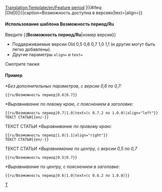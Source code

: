 <noinclude>[[Translation:Template/en/Feature period]]
</noinclude><includeonly>{{en/VersionBox|{{#ifeq: {{{1|}}}|Old|0|{{{1|}}}}}|{{#ifeq: {{{2|}}}|Old|0|{{{2|}}}}}|caption=Возможность доступна в версиях|text={{{text|}}}|align={{{align|center}}}}}</includeonly><noinclude>

====Использование шаблона Возможность период/Ru====
Введите <nowiki>{{</nowiki>'''Возможность период/Ru'''<nowiki>|номер версии}}</nowiki>
*Поддерживаемые версии Old 0,5 0,6 0,7 1,0 1,1 (и другие могут быть легко добавлены).
*Другие параметры <code>align=</code> и <code>text=</code>
Смотрите также {{en/S|Возможность/Ru}}

====Пример====
''*Без дополнительных параметров, с версии 0,6 по 0,7:''
<pre>{{ru/Возможность период|0.6|0.7}}</pre>
{{ru/Возможность период|0.6|0.7}}
''*Выравнивание по левому краю, с пояснением в заголовке:''
<pre>{{ru/Возможность период|0.7|1.0|text=(с 0.7.2 по 1.0.0)|align="left"}}
ТЕКСТ СТАТЬИ{{en/-}}</pre>
{{ru/Возможность период|0.7|1.0|text=(с 0.7.2 по 1.0.0)|align="left"}}
ТЕКСТ СТАТЬИ{{en/-}}
''*Выравнивание по правому краю:''
<pre>{{ru/Возможность период|1.0|1.1|align="right"}}
ТЕКСТ СТАТЬИ{{en/-}}</pre>
{{ru/Возможность период|1.0|1.1|align="right"}}
ТЕКСТ СТАТЬИ{{en/-}}
''*Выравнимание по центру, с версии 0,5 по 0,7''
<pre>{{ru/Возможность период|0.5|0.7}}</pre>
{{ru/Возможность период|0.5|0.7}}
''*Выравнивание по центру, с пояснением в заголовке:''
<pre>{{ru/Возможность период|0.6|1.0|text=(с 0.6.2 по 1.0.0)}}</pre>
{{ru/Возможность период|0.6|1.0|text=(с 0.6.2 по 1.0.0)}}

[[Category:ru/Шаблоны|T]]
</noinclude>